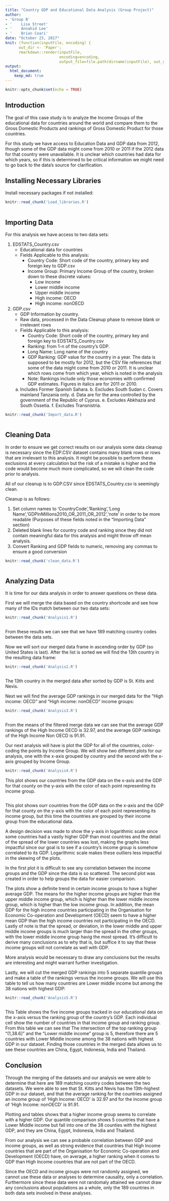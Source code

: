 ```yaml
---
title: "Country GDP and Educational Data Analysis (Group Project)"
author:
- 'Group B'
- '    Lisa Street'
- '    Annahid Lee'
- '    Brian Coari'
date: "October 23, 2017"
knit: (function(inputFile, encoding) { 
      out_dir <- 'Paper';
      rmarkdown::render(inputFile,
                        encoding=encoding, 
                        output_file=file.path(dirname(inputFile), out_dir, 'caseStudy1.html')) })
output:
  html_document:
    keep_md: true
---
```


```r
knitr::opts_chunk$set(echo = TRUE)
```

## Introduction

The goal of this case study is to analyze the Income Groups of the educational data for countries around the world and compare them to the Gross Domestic Products and rankings of Gross Domestic Product for those countries.

For this study we have access to Education Data and GDP data from 2012, though some of the GDP data might come from 2010 or 2011 if the 2012 data for that country were unavailable. It is unclear which countries had data for which years, so if this is determined to be critical information we might need to go back to the data's source for clarification.

## Installing Necessary Libraries

Install necessary packages if not installed:

```r
knitr::read_chunk('Load_libraries.R')
```

```r

```


## Importing Data

For this analysis we have access to two data sets:

1. EDSTATS_Country.csv  
    + Educational data for countries  
    + Fields Applicable to this analysis:
        * Country Code: Short code of the country, primary key and foreign key to GDP.csv
        * Income Group: Primary Income Group of the country, broken down to these discrete values: 
            - Low income
            - Lower middle income
            - Upper middle income
            - High income: OECD
            - High income: nonOECD
1. GDP.csv	
    + GDP Information by country. 
    + Raw data, processed in the Data Cleanup phase to remove blank or irrelevant rows
    + Fields Applicable to this analysis:
        * Country Code: Short code of the country, primary key and foreign key to EDSTATS_Country.csv
        * Ranking:  from 1-n of the country's GDP. 
        * Long Name: Long name of the country
        * GDP Ranking: GDP value for the country in a year. The data is supposed to be mostly for 2012, but the CSV file references that some of the data might come from 2010 or 2011. It is unclear which rows come from which year, which is noted in the analysis
        * Note: Rankings include only those economies with confirmed GDP estimates. Figures in italics are for 2011 or 2010.
     a. Includes Former Spanish Sahara.  b. Excludes South Sudan  c. Covers mainland Tanzania only. d. Data are for the area 
     controlled by the government of the Republic of Cyprus.   e. Excludes Abkhazia and South Ossetia.  f. Excludes     Transnistria.

```r
knitr::read_chunk('Import_data.R')
```

```r

```



## Cleaning Data

In order to ensure we get correct results on our analysis some data cleanup is necessary since the EDP.CSV dataset contains many blank rows or rows that are irrelevant to this analysis. It might be possible to perform these exclusions at every calculation but the risk of a mistake is higher and the code would become much more complicated, so we will clean the code prior to analysis.

All of our cleanup is to GDP.CSV since EDSTATS_Country.csv is seemingly clean.

Cleanup is as follows:

1. Set column names to 'CountryCode','Ranking','Long Name','GDPInMillions2010_OR_2011_OR_2012','note' in order to be more readable (Purposes of these fields noted in the "Importing Data" section)
2. Deleted blank lines for country code and ranking since they did not contain meaningful data for this analysis and might throw off mean analysis.
3. Convert Ranking and GDP fields to numeric, removing any commas to ensure a good conversion

```r
knitr::read_chunk('clean_data.R')
```

```r

```


## Analyzing Data

It is time for our data analysis in order to answer questions on these data. 

First we will merge the data based on the country shortcode and see how many of the IDs match between our two data sets:

```r
knitr::read_chunk('Analysis1.R')
```

```r

```

From these results we can see that we have 189 matching country codes between the data sets.

Now we will sort our merged data frame in ascending order by GDP (so United States is last). After the list is sorted we will find the 13th country in the resulting data frame:


```r
knitr::read_chunk('Analysis2.R')
```

```r

```

The 13th country in the merged data after sorted by GDP is St. Kitts and Nevis.

Next we will find the average GDP rankings in our merged data for the "High income: OECD" and "High income: nonOECD" income groups: 


```r
knitr::read_chunk('Analysis3.R')
```

```r

```

From the means of the filtered merge data we can see that the average GDP rankings of the High Income OECD is 32.97, and the average GDP rankings of the High Income Non OECD is 91.91.

Our next analysis will have is plot the GDP for all of the countries, color-coding the points by Income Group. We will show two different plots for our analysis, one with the x-axis grouped by country and the second with the x-axis grouped by Income Group.


```r
knitr::read_chunk('Analysis4.R')
```
This plot shows our countries from the GDP data on the x-axis and the GDP for that county on the y-axis with the color of each point representing its income group. 

```r

```
This plot shows ourr countries from the GDP data on the x-axis and the GDP for that county on the y-axis with the color of each point representing its income group, but this time the countries are grouped by their income group from the educational data. 

A design decision was made to show the y-axis in logarithmic scale since some countries had a vastly higher GDP than most countries and the detail of the spread of the lower countries was lost, making the graphs less impactful since our goal is to see if a country's income group is somehow correlated to its GDP. Logarithmic scale makes these outliers less impactful in the skewing of the plots.

In the first plot it is difficult to see any correlation between the income groups and the GDP since the data is so scattered. The second plot was created in order to help groups the data for easier comparison.

The plots show a definite trend in certain income groups to have a higher average GDP. The means for the higher income groups are higher than the upper middle income group, which is higher than the lower middle income group, which is higher than the low income group. In addition, the mean GDP for the high income countries participating in the Organisation for Economic Co-operation and Development (OECD) seem to have a higher mean GDP than the high income countries not participating in the OECD. Lastly of note is that the spread, or deviation, in the lower middle and  upper middle income groups is much larger than the spread in the other groups, with the lower middle income group havig the most spread. It's difficult to derive many conclusions as to why that is, but suffice it to say that these income groups will not correlate as well with GDP.

More analysis would be necessary to draw any conclusions but the results are interesting and might warrant further investigation.

Lastly, we will cut the merged GDP rankings into 5 separate quantile groups and make a table of the rankings versus the income groups. We will use this table to tell us how many countries are Lower middle income but among the 38 nations with highest GDP:

```r
knitr::read_chunk('Analysis5.R')
```

```r

```
This Table shows the five income groups tracked in our educational data on the x-axis versus the ranking group of the country's GDP. Each individual cell show the number of countries in that income group and ranking group.
From this table we can see that 
The intersection of the top ranking group "(1,38.6]" and the "Lower middle income" group is 5, therefore there are 5 countries with Lower Middle income among the 38 nations with highest GDP in our dataset. Finding those countries in the merged data allows us to see these countries are China, Egypt, Indonesia, India and Thailand.

## Conclusion

Through the merging of the datasets and our analysis we were able to determine that here are 189 matching country codes between the two datasets. We were able to see that St. Kitts and Nevis has the 13th-highest GDP in our dataset, and that the average ranking for the countries assigned an income group of 'High Income: OECD' is 32.97 and for the income group of 'High Income: nonOECD' is 91.91.

Plotting and tables shows that a higher income group seems to correlate with a higher GDP.  Our quantile comparison shows 5 countries that have a Lower Middle income but fall into one of the 38 counties with the highest GDP, and they are China, Egypt, Indonesia, India and Thailand.

From our analysis we can see a probable correlation between GDP and income groups, as well as strong evidence that countries that High Income countries that are part of the Organisation for Economic Co-operation and Development (OECD) have, on average, a higher ranking when it comes to GDP than High Income countries that are not part of the OECD.

Since the OECD and income groups were not randomly assigned, we cannot use these data or analyses to determine causality, only a correlation. Furthermore since these data were not randomaly attained we cannot draw any conclusions about populations as a whole, only the 189 countries in both data sets involved in these analyses.
